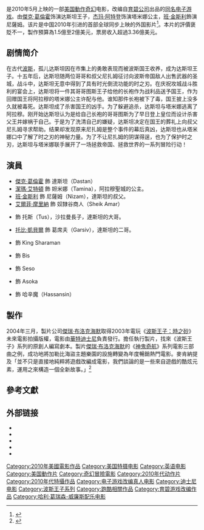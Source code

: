 {{NoteTA
|G1=Show
|G2=Movie
|1=zh-hans:杰克·吉林哈尔;zh-hk:積克·哲寧賀;zh-tw:傑克·葛倫霍;zh-cn:杰克·吉伦哈尔;
}}
{{Infobox film
| name           = 波斯王子：时之刃
| original_name  = ''Prince of Persia: The Sands of Time''
| image          = 
| tw_image = <!-- 檔案已被刪除 Prince of Persia poster-tw.jpg -->
| hk_image = Prince of Persia poster-hk.jpg
| cn_image = Prince of Persia poster.jpg
| tw_name       = 波斯王子：時之刃
| hk_name       = 波斯王子：超時空之戰
| cn_name       = 波斯王子：时之刃
| caption        = 電影海報
| director       = [[迈克·内威尔|迈克·内威尔]]
| producer       = [[杰瑞·布洛克海默|杰瑞·布洛克海默]]
| writer         = {{link-en|鮑茲·亞金|Boaz Yakin}}<br />{{link-en|道格·米羅|Doug Miro}}<br />卡洛·伯纳德（Carlo Bernard）
| story       = {{link-en|喬丹·邁赫納|Jordan Mechner}}
| based_on       = 《[[波斯王子：时之砂|波斯王子：时之砂]]》<br />遊戲設計師：喬丹·邁赫納
| starring       = [[傑克·葛倫霍|傑克·葛倫霍]]<br />[[杰玛·阿特登|杰玛·阿特登]]<br />[[本·金斯利|本·金斯利]]<br />[[阿尔弗雷德·莫里纳|阿尔弗雷德·莫里纳]]
| music          = [[哈利·葛瑞森-威廉斯|哈利·葛瑞森-威廉斯]]
| cinematography = [[约翰·西尔|约翰·西尔]]
| editing        = {{link-en|麥可·卡恩|Michael Kahn (film editor)}}<br />{{link-en|马丁·沃尔什|Martin Walsh (film editor)}}<br />{{link-en|米克·奧德斯利|Mick Audsley}}
| studio         = [[華特迪士尼影業|華特迪士尼影業]]<br />[[杰瑞·布洛克海默|杰瑞·布洛克海默影视制作公司]]
| distributor    = [[華特迪士尼工作室電影|華特迪士尼工作室電影]]
| released       = {{Film date|2010|5|9|倫敦首映|2010|5|28|美國}}
| runtime        = 116分钟
| country        = {{美國電影產地}}
| language       = [[英语|英语]]
| budget         = $1.5億–2億[[美元|美元]]<ref>https://web.archive.org/web/20100515054612/http://www.hollywoodreporter.com/hr/content_display/film/news/e3ie30e47167303d76a3152925dff8983b0</ref><ref>{{cite news|url=http://latimesblogs.latimes.com/entertainmentnewsbuzz/2010/05/sex-and-the-city-2-to-rule-over-prince-of-persia.html|title=Movie Projector: 'Sex and the City' ladies to rule over 'Prince of Persia'|last=Fritz|first=Ben|work=[[洛杉磯時報|洛杉磯時報]]|publisher=Tribune Company|date=2010-05-27|accessdate=2010-06-03|quote=It appears that "Persia" won't draw enough men, however, to make good on its hefty production budget of about $200 million.|archive-date=2021-01-16|archive-url=https://web.archive.org/web/20210116184651/https://latimesblogs.latimes.com/entertainmentnewsbuzz/2010/05/sex-and-the-city-2-to-rule-over-prince-of-persia.html|dead-url=no}}</ref>
| gross          = $3.36億美元<ref name="BOM">{{Cite web|url=http://www.boxofficemojo.com/movies/?id=princeofpersia.htm|title=波斯王子：时之刃票房統計|language=en|publisher=[[Box_Office_Mojo|Box Office Mojo]]|accessdate=2010-06-03|archive-date=2016-07-02|archive-url=https://archive.is/20160702150248/http://www.boxofficemojo.com/movies/?id=princeofpersia.htm|dead-url=no}}</ref>
}}
{{作品名稱|name=''Prince of Persia: The Sands of Time''|hk=波斯王子：超時空之戰|tw=波斯王子：時之刃|equiv-cn=tw}}是2010年5月上映的一部[[美国|美国]][[動作片|動作]][[奇幻电影|奇幻]]电影，改编自[[育碧公司|育碧公司]]出品的[[波斯王子：時之砂|同名电子游戏]]。由[[傑克·葛倫霍|傑克·葛倫霍]]饰演达斯坦王子，[[杰玛·阿特登|杰玛·阿特登]]饰演塔米娜公主，[[班·金斯利|班·金斯利]]飾演尼薩姆。该片是中国2010年引进的首部全球同步上映的外国影片<ref>{{Cite web|url=http://epaper.jinghua.cn/html/2010-05/28/content_552830.htm|title=视觉奇幻大片波斯王子：时之刃|language=zh|publisher=京华网|date=2010-05-28|accessdate=2010-06-05|deadurl=yes|archiveurl=https://web.archive.org/web/20101020073141/http://epaper.jinghua.cn/html/2010-05/28/content_552830.htm|archivedate=2010-10-20}}</ref>。本片的評價褒貶不一，製作預算為1.5億至2億美元，票房收入超過3.36億美元。

== 剧情简介 ==
在古代[[波斯|波斯]]，孤儿达斯坦因在市集上的勇敢表现而被波斯国王收养，成为达斯坦王子。十五年后，达斯坦随两位哥哥和叔父尼扎姆征讨向波斯帝国敌人出售武器的圣城{{link-en|阿拉穆|Alamut}}，战斗中，达斯坦无意中得到了具有时光倒流功能的时之刃。在庆祝攻城战斗胜利的宴会上，达斯坦将一件其哥哥图斯王子给他的长袍作为战利品送予国王，作为回赠国王将阿拉穆的塔米娜公主许配与他。谁知那件长袍被下了毒，国王披上没多久就被毒死。达斯坦成了杀害国王的凶手。为了躲避追杀，达斯坦与塔米娜逃离了阿拉穆。刚开始达斯坦认为是给自己长袍的哥哥图斯为了早日登上皇位而设计杀害父王并嫁祸于自己。于是为了洗清自己的嫌疑，达斯坦决定在国王的葬礼上向叔父尼扎姆寻求帮助。结果却发现原来尼扎姆是整个事件的幕后真凶，达斯坦也从塔米娜口中了解了时之刃的神秘力量。为了不让尼扎姆的阴谋得逞，也为了保护时之刃，达斯坦与塔米娜联手展开了一场拯救帝国、拯救世界的一系列冒险行动！

== 演員 ==
* [[傑克·葛倫霍|傑克·葛倫霍]] 飾 達斯坦（Dastan）
* [[潔瑪·艾特頓|潔瑪·艾特頓]] 飾 妲米娜（Tamina），阿拉穆聖城的公主。
* [[班·金斯利|班·金斯利]] 飾 尼薩姆（Nizam），達斯坦的叔父。
* [[艾爾菲·摩里納|艾爾菲·摩里納]] 飾 奴隸谷商人（Sheik Amar）
* {{link-en|理察·古耶爾|Richard Coyle}} 飾 托斯（Tus），沙拉曼長子，達斯坦的大哥。
* [[托比·凱貝爾|托比·凱貝爾]] 飾 葛席夫（Garsiv），達斯坦的二哥。
* {{link-en|朗諾·匹克|Ronald Pickup}} 飾 King Sharaman
* {{link-en|瑞斯·里奇|Reece Ritchie}} 飾 Bis
* {{link-en|史特夫·圖森|Steve Toussaint}} 飾 Seso
* {{link-en|達爾文·蕭|Darwin Shaw}} 飾 Asoka
* {{link-en|吉斯利·奧恩·嘉德森|Gísli Örn Garðarsson}} 飾 哈辛魔（Hassansin）

== 製作 ==
2004年三月，製片公司[[傑瑞·布洛克海默|傑瑞·布洛克海默]]取得2003年電玩《[[波斯王子：時之砂|波斯王子：時之砂]]》未來電影拍攝版權，電影由[[華特迪士尼|華特迪士尼]]負責發行。{{link-en|約翰·奧古斯特|John August}}擔任執行製片，找來《波斯王子》系列的原創人{{link-en|喬丹·邁赫納|Jordan Mechner}}編寫劇本。製片[[傑瑞·布洛克海默|傑瑞·布洛克海默]]的《[[神鬼奇航|神鬼奇航]]》系列電影三部曲之例，成功地將加勒比海盜主題樂園的設施轉變為年度暢銷熱門電影。麥肯納提及「並不只是直接地純粹將遊戲改編成電影，我們談論的是一些來自遊戲的酷炫元素，運用之來構造一個全新故事。」<ref>{{cite journal | first=Jonathan | last=Bing | coauthors=Cathy Dunkley | url=http://www.variety.com/article/VR1117901177.html?categoryid=1238&cs=1&s=h&p=0 | title=Jerry preps game plan for 'Sands' | journal=[[Variety_(magazine)|Variety]] | publisher=[[Reed_Business_Information|Reed Business Information]] | date=March 3, 2004 | accessdate=July 14, 2008 | archive-date=2012-09-17 | archive-url=https://archive.today/20120917134122/http://www.variety.com/article/VR1117901177?refCatId=1238 | dead-url=no }}</ref>

== 參考文獻 ==
<div class="references-small">
<references></references>
</div>

== 外部链接 ==
{{Wikiquote|:en:Prince of Persia: The Sands of Time (film)}}
{{Commonscat|Prince of Persia: The Sands of Time (film)}}
* {{en}}{{official|http://disney.go.com/disneypictures/princeofpersia}}
* {{imdb title|0473075|波斯王子：时之刃}}
* {{amg movie|390689|波斯王子：时之刃}}
* {{rotten-tomatoes|prince_of_persia_sands_of_time|波斯王子：时之刃}}
* {{mojo title|princeofpersia|波斯王子：时之刃}}

{{波斯王子系列}}
{{DEFAULTSORT:Prince of Persia: The Sands of Time}}

[[Category:2010年美國電影作品|Category:2010年美國電影作品]]
[[Category:美国特摄电影|Category:美国特摄电影]]
[[Category:英语电影|Category:英语电影]]
[[Category:美国動作片|Category:美国動作片]]
[[Category:奇幻冒險電影|Category:奇幻冒險電影]]
[[Category:2010年代动作片|Category:2010年代动作片]]
[[Category:2010年代特攝作品|Category:2010年代特攝作品]]
[[Category:电子游戏改编真人电影|Category:电子游戏改编真人电影]]
[[Category:迪士尼电影|Category:迪士尼电影]]
[[Category:波斯王子系列|Category:波斯王子系列]]
[[Category:跑酷相關作品|Category:跑酷相關作品]]
[[Category:育碧游戏改编作品|Category:育碧游戏改编作品]]
[[Category:哈利·葛瑞森-威廉斯配乐电影|Category:哈利·葛瑞森-威廉斯配乐电影]]